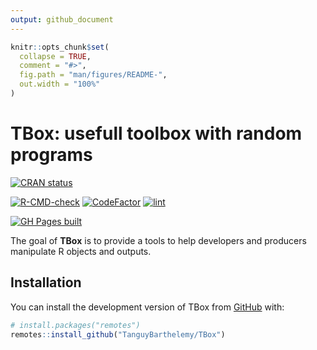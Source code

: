 ```yaml
---
output: github_document
---
```


<!-- README.md is generated from README.Rmd. Please edit that file -->

```r
knitr::opts_chunk$set(
  collapse = TRUE,
  comment = "#>",
  fig.path = "man/figures/README-",
  out.width = "100%"
)
```

# TBox: usefull toolbox with random programs

<!-- badges: start -->
[![CRAN status](https://www.r-pkg.org/badges/version/Tbox)](https://CRAN.R-project.org/package=Tbox)

[![R-CMD-check](https://github.com/TanguyBarthelemy/TBox/actions/workflows/R-CMD-check.yaml/badge.svg)](https://github.com/TanguyBarthelemy/TBox/actions/workflows/R-CMD-check.yaml)
[![CodeFactor](https://www.codefactor.io/repository/github/tanguybarthelemy/tbox/badge/main)](https://www.codefactor.io/repository/github/tanguybarthelemy/tbox/overview/main)
[![lint](https://github.com/TanguyBarthelemy/Tbox/actions/workflows/lint.yaml/badge.svg)](https://github.com/TanguyBarthelemy/Tbox/actions/workflows/lint.yaml)

[![GH Pages built](https://github.com/TanguyBarthelemy/Tbox/actions/workflows/pkgdown.yaml/badge.svg)](https://github.com/TanguyBarthelemy/Tbox/actions/workflows/pkgdown.yaml)
<!-- badges: end -->

The goal of **TBox** is to provide a tools to help developers and producers manipulate R objects and outputs.

## Installation

You can install the development version of TBox from [GitHub](https://github.com/) with:

``` r
# install.packages("remotes")
remotes::install_github("TanguyBarthelemy/TBox")
```

